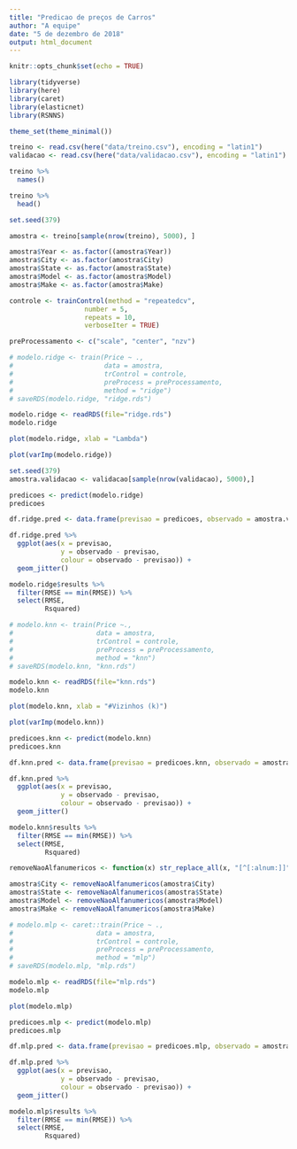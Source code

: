 ```yaml
---
title: "Predicao de preços de Carros"
author: "A equipe"
date: "5 de dezembro de 2018"
output: html_document
---
```


```r
knitr::opts_chunk$set(echo = TRUE)
```

```r
library(tidyverse)
library(here)
library(caret)
library(elasticnet)
library(RSNNS)

theme_set(theme_minimal())
```


```r
treino <- read.csv(here("data/treino.csv"), encoding = "latin1")
validacao <- read.csv(here("data/validacao.csv"), encoding = "latin1")
```


```r
treino %>% 
  names()
```

```r
treino %>% 
  head()
```

```r
set.seed(379)

amostra <- treino[sample(nrow(treino), 5000), ]
```



```r
amostra$Year <- as.factor((amostra$Year))
amostra$City <- as.factor(amostra$City)
amostra$State <- as.factor(amostra$State)
amostra$Model <- as.factor(amostra$Model)
amostra$Make <- as.factor(amostra$Make)
```


```r
controle <- trainControl(method = "repeatedcv",
                   number = 5,
                   repeats = 10,
                   verboseIter = TRUE)
```

```r
preProcessamento <- c("scale", "center", "nzv")
```

```r
# modelo.ridge <- train(Price ~ .,
#                       data = amostra,
#                       trControl = controle,
#                       preProcess = preProcessamento,
#                       method = "ridge")
# saveRDS(modelo.ridge, "ridge.rds")
```

```r
modelo.ridge <- readRDS(file="ridge.rds")
modelo.ridge
```

```r
plot(modelo.ridge, xlab = "Lambda")
```

```r
plot(varImp(modelo.ridge))
```

```r
set.seed(379)
amostra.validacao <- validacao[sample(nrow(validacao), 5000),]

predicoes <- predict(modelo.ridge)
predicoes

df.ridge.pred <- data.frame(previsao = predicoes, observado = amostra.validacao$Price)

df.ridge.pred %>% 
  ggplot(aes(x = previsao,
             y = observado - previsao,
             colour = observado - previsao)) +
  geom_jitter()
```

```r
modelo.ridge$results %>% 
  filter(RMSE == min(RMSE)) %>% 
  select(RMSE,
         Rsquared)
```

```r
# modelo.knn <- train(Price ~.,
#                     data = amostra,
#                     trControl = controle,
#                     preProcess = preProcessamento,
#                     method = "knn")
# saveRDS(modelo.knn, "knn.rds")
```

```r
modelo.knn <- readRDS(file="knn.rds")
modelo.knn
```

```r
plot(modelo.knn, xlab = "#Vizinhos (k)")
```

```r
plot(varImp(modelo.knn))
```

```r
predicoes.knn <- predict(modelo.knn)
predicoes.knn

df.knn.pred <- data.frame(previsao = predicoes.knn, observado = amostra.validacao$Price)

df.knn.pred %>% 
  ggplot(aes(x = previsao,
             y = observado - previsao,
             colour = observado - previsao)) +
  geom_jitter()
```


```r
modelo.knn$results %>% 
  filter(RMSE == min(RMSE)) %>% 
  select(RMSE,
         Rsquared)
```


```r
removeNaoAlfanumericos <- function(x) str_replace_all(x, "[^[:alnum:]]", "")
```

```r
amostra$City <- removeNaoAlfanumericos(amostra$City)
amostra$State <- removeNaoAlfanumericos(amostra$State)
amostra$Model <- removeNaoAlfanumericos(amostra$Model)
amostra$Make <- removeNaoAlfanumericos(amostra$Make)
```

```r
# modelo.mlp <- caret::train(Price ~ .,
#                     data = amostra,
#                     trControl = controle,
#                     preProcess = preProcessamento,
#                     method = "mlp")
# saveRDS(modelo.mlp, "mlp.rds")
```

```r
modelo.mlp <- readRDS(file="mlp.rds")
modelo.mlp
```

```r
plot(modelo.mlp)
```

```r
predicoes.mlp <- predict(modelo.mlp)
predicoes.mlp

df.mlp.pred <- data.frame(previsao = predicoes.mlp, observado = amostra.validacao$Price)

df.mlp.pred %>% 
  ggplot(aes(x = previsao,
             y = observado - previsao,
             colour = observado - previsao)) +
  geom_jitter()
```

```r
modelo.mlp$results %>% 
  filter(RMSE == min(RMSE)) %>% 
  select(RMSE,
         Rsquared)
```